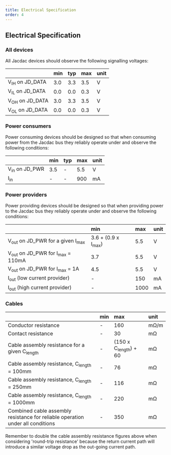 ```yaml
---
title: Electrical Specification
order: 4
---
```


## Electrical Specification

### All devices

All Jacdac devices should observe the following signalling voltages:

| | min | typ | max | unit |
| :-- | :-- | :-- | :-- | :-- |
| V<Sub>IH</sub> on JD_DATA | 3.0 | 3.3 | 3.5 | V |
| V<sub>IL</sub> on JD_DATA | 0.0 | 0.0 | 0.3 | V |
| V<Sub>OH</sub> on JD_DATA | 3.0 | 3.3 | 3.5 | V |
| V<sub>OL</sub> on JD_DATA | 0.0 | 0.0 | 0.3 | V |


### Power consumers

Power consuming devices should be designed so that when consuming power from the Jacdac bus they reliably operate under and observe the following conditions:

| | min | typ | max | unit |
| :-- | :-- | :-- | :-- | :-- |
| V<sub>in</sub> on JD_PWR | 3.5 | - | 5.5 | V | 
| I<sub>in</sub> | - | - | 900 | mA |

### Power providers

Power providing devices should be designed so that when providing power to the Jacdac bus they reliably operate under and observe the following conditions:

| | min | max | unit |
| :-- | :-- | :-- | :-- |
| V<sub>out</sub> on JD_PWR for a given I<sub>max</sub> | 3.6 + (0.9 x I<sub>max</sub>) | 5.5 | V | 
| V<sub>out</sub> on JD_PWR for I<sub>max</sub> = 110mA | 3.7 | 5.5 | V | 
|  V<sub>out</sub> on JD_PWR for I<sub>max</sub> = 1A | 4.5 | 5.5 | V | 
| I<sub>out</sub> (low current provider) | - | 150 | mA |
| I<sub>out</sub>  (high current provider) | - | 1000 | mA |

### Cables
| | min | max | unit |
| :-- | :-- | :-- | :-- |
| Conductor resistance | - | 160 | mΩ/m |
| Contact resistance | - | 30 | mΩ |
| Cable assembly resistance for a given C<sub>length</sub> | - | (150 x C<sub>length</sub>) + 60 | mΩ |
| Cable assembly resistance, C<sub>length</sub> = 100mm| - | 76 | mΩ |
| Cable assembly resistance, C<sub>length</sub> = 250mm| - | 116 | mΩ |
| Cable assembly resistance, C<sub>length</sub> = 1000mm| - | 220 | mΩ |
| Combined cable assembly resistance for reliable operation under all conditions | - | 350 | mΩ |

Remember to double the cable assembly resistance figures above when considering 'round-trip resistance' because the return current path will introduce a similar voltage drop as the out-going current path.


